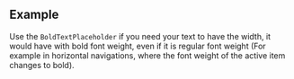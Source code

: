 ## Example

Use the `BoldTextPlaceholder` if you need your text to have the width, it would
have with bold font weight, even if it is regular font weight (For example in
horizontal navigations, where the font weight of the active item changes to
bold).

<LiveCodeEditor />

<LiveCodeEditor example="comparison" />
